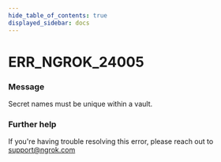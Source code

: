 ```yaml
---
hide_table_of_contents: true
displayed_sidebar: docs
---
```



# ERR_NGROK_24005

### Message

Secret names must be unique within a vault.

<ErrorDetails error="err_ngrok_24005" />

### Further help

If you're having trouble resolving this error, please reach out to [support@ngrok.com](mailto:support@ngrok.com?subject=Help%20with%20ERR_NGROK_24005)
